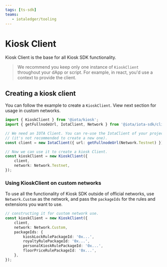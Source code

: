 ```yaml
---
tags: [ts-sdk]
teams:
   - iotaledger/tooling
---
```

# Kiosk Client

Kiosk Client is the base for all Kiosk SDK functionality.

> We recommend you keep only one instance of `KioskClient` throughout your dApp or script. For
> example, in react, you'd use a context to provide the client.

## Creating a kiosk client

You can follow the example to create a `KioskClient`. View next section for usage in custom networks.

```typescript
import { KioskClient } from '@iota/kiosk';
import { getFullnodeUrl, IotaClient, Network } from '@iota/iota-sdk/client';

// We need an IOTA Client. You can re-use the IotaClient of your project
// (it's not recommended to create a new one).
const client = new IotaClient({ url: getFullnodeUrl(Network.Testnet) });

// Now we can use it to create a kiosk Client.
const kioskClient = new KioskClient({
    client,
    network: Network.Testnet,
});
```

### Using KioskClient on custom networks

To use all the functionality of Kiosk SDK outside of official networks, use `Network.Custom`
as the network, and pass the `packageIds` for the rules and extensions you want to use.

```typescript
// constructing it for custom network use.
const kioskClient = new KioskClient({
    client,
    network: Network.Custom,
    packageIds: {
        kioskLockRulePackageId: '0x...',
        royaltyRulePackageId: '0x...',
        personalKioskRulePackageId: '0x...',
        floorPriceRulePackageId: '0x...',
    },
});
```
